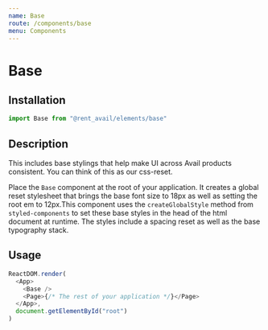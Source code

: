 ```yaml
---
name: Base
route: /components/base
menu: Components
---
```



# Base

<Status status="production" />

## Installation

```js
import Base from "@rent_avail/elements/base"
```

## Description

This includes base stylings that help make UI across Avail products consistent. You can think of this as our css-reset.

Place the `Base` component at the root of your application. It creates a global reset stylesheet that brings the base font size to 18px as well as setting the root em to 12px.This component uses the `createGlobalStyle` method from `styled-components` to set these base styles in the head of the html document at runtime. The styles include a spacing reset as well as the base typography stack.

## Usage

```js
ReactDOM.render(
  <App>
    <Base />
    <Page>{/* The rest of your application */}</Page>
  </App>,
  document.getElementById("root")
)
```

